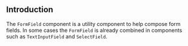 ## Introduction

The `FormField` component is a utility component to help compose form fields.
In some cases the `FormField` is already combined in components such as `TextInputField` and `SelectField`.
